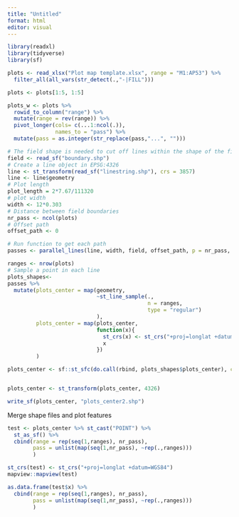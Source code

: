 ```yaml
---
title: "Untitled"
format: html
editor: visual
---
```


```r
library(readxl)
library(tidyverse)
library(sf)
```

```r
plots <- read_xlsx("Plot map template.xlsx", range = "M1:AP53") %>% 
  filter_all(all_vars(str_detect(.,"-|FILL")))

plots <- plots[1:5, 1:5]

plots_w <- plots %>%
  rowid_to_column("range") %>% 
  mutate(range = rev(range)) %>% 
  pivot_longer(cols= c(...1:ncol(.)), 
               names_to = "pass") %>% 
  mutate(pass = as.integer(str_replace(pass,"...", "")))
```

```r
# The field shape is needed to cut off lines within the shape of the field
field <- read_sf("boundary.shp")
# Create a line object in EPSG:4326
line <- st_transform(read_sf("linestring.shp"), crs = 3857)
line <- line$geometry
# Plot length
plot_length = 2*7.67/111320
# plot width
width <- 12*0.303
# Distance between field boundaries
nr_pass <- ncol(plots)
# Offset path
offset_path <- 0

# Run function to get each path
passes <- parallel_lines(line, width, field, offset_path, p = nr_pass, F)

```

```r
ranges <- nrow(plots)
# Sample a point in each line
plots_shapes<- 
passes %>% 
  mutate(plots_center = map(geometry, 
                            ~st_line_sample(.,
                                            n = ranges,
                                            type = "regular")
                            ),
         plots_center = map(plots_center, 
                            function(x){
                              st_crs(x) <- st_crs("+proj=longlat +datum=WGS84")
                              x
                            })
         )

plots_center <- sf::st_sfc(do.call(rbind, plots_shapes$plots_center), crs = sf::st_crs("+proj=longlat +datum=WGS84"))


plots_center <- st_transform(plots_center, 4326)

write_sf(plots_center, "plots_center2.shp")
```


Merge shape files and plot features

```r


test <- plots_center %>% st_cast("POINT") %>% 
  st_as_sf() %>% 
  cbind(range = rep(seq(1,ranges), nr_pass),
        pass = unlist(map(seq(1,nr_pass), ~rep(.,ranges)))
        )

st_crs(test) <- st_crs("+proj=longlat +datum=WGS84")
mapview::mapview(test)

as.data.frame(test$x) %>% 
  cbind(range = rep(seq(1,ranges), nr_pass),
        pass = unlist(map(seq(1,nr_pass), ~rep(.,ranges)))
        )




  
```


